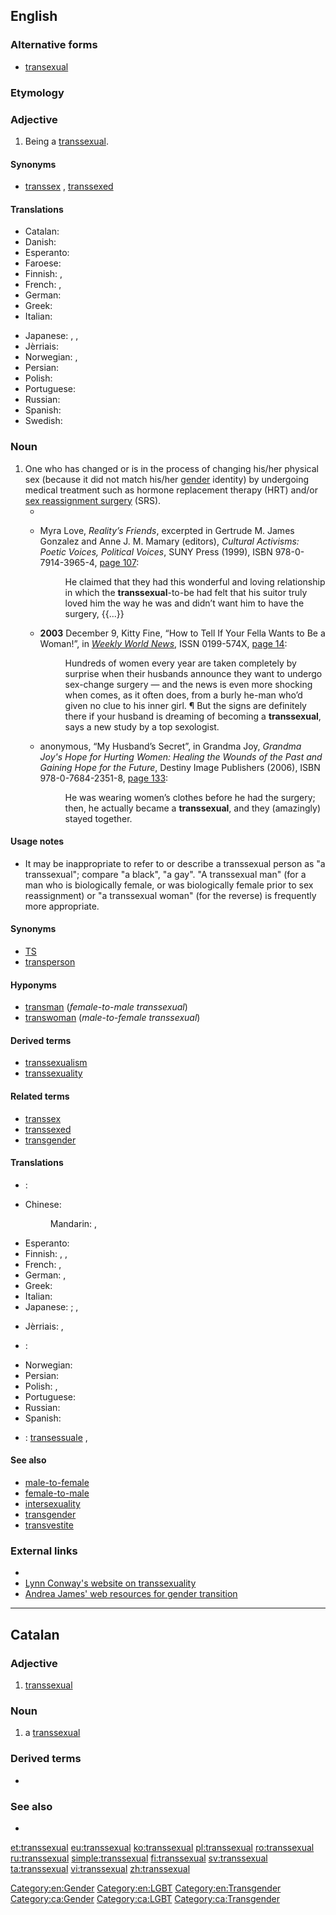 ==English==

===Alternative forms===
* [[transexual]] {{qualifier|rare}}

===Etymology===
{{prefix|trans|sexual}}

===Adjective===
{{en-adj}}

# {{context|of a person|lang=en}} Being a [[#Noun|transsexual]].

====Synonyms====
* [[transsex]] {{qualifier|less common}}, [[transsexed]] {{qualifier|uncommon}}

====Translations====
{{trans-top|being a transsexual}}
* Catalan: {{t|ca|transexual}}
* Danish: {{t|da|transseksuel}}
* Esperanto: {{t|eo|transsekseca}}
* Faroese: {{t|fo|umkyndur}}
* Finnish: {{t|fi|transseksuaalinen}}, {{t+|fi|transsukupuolinen}}
* French: {{t+|fr|transsexuel|m}}, {{t+|fr|transsexuelle|f}}
* German: {{t|de|transsexuell}}
* Greek: {{t|el|διαφυλικός|m|tr=diafylikós}}
* Italian: {{t+|it|transessuale|m}}
{{trans-mid}}
* Japanese: {{t|ja|性同一性障害|alt=性同一性障害の|tr=[[せいどういつせいしょうがいの]], sē-dōitsusē-shōgai no}}, {{t|ja|性別移行|alt=性別移行の|tr=[[せいべついこうの]], sēbetsu-ikō no}}, {{t|ja|性転換|alt=性転換の|tr=[[せいてんかんの]], sē-tenkan no}}
* Jèrriais: {{t|roa-jer|transsexuel}}
* Norwegian: {{t|no|transkjønnet}}, {{t|no|transseksuell}}
* Persian: {{t+|fa|دوجنسه|tr=do-jense|sc=fa-Arab}}
* Polish: {{t|pl|transseksualny|m}}
* Portuguese: {{t+|pt|transexual|m|f}}
* Russian: {{t+|ru|транссексуальный|tr=transsɛksuálʹnyj|sc=Cyrl}}
* Spanish: {{t|es|transexual}}
* Swedish: {{t+|sv|transsexuell}}
{{trans-bottom}}

===Noun===
{{en-noun}}

# One who has changed or is in the process of changing his/her physical sex (because it did not match his/her [[gender]] identity) by undergoing medical treatment such as hormone replacement therapy (HRT) and/or [[sex reassignment surgery]] (SRS).
#* {{quote-video|year=1995|title=[[w:To Wong Foo, Thanks For Everything! Julie Newmar|To Wong Foo, Thanks For Everything! Julie Newmar]]
|passage=When a man is a woman trapped in a man's body, and has a little operation, he is a '''transsexual'''.}}
#* {{ante|1998}} Myra Love, ''Reality’s Friends'', excerpted in Gertrude M. James Gonzalez and Anne J. M. Mamary (editors), ''Cultural Activisms: Poetic Voices, Political Voices'', SUNY Press (1999), ISBN 978-0-7914-3965-4, [http://books.google.com/books?id=BDboCztcUoIC&pg=PA107&dq=transsexual page 107]:
#*: He claimed that they had this wonderful and loving relationship in which the '''transsexual'''-to-be had felt that his suitor truly loved him the way he was and didn’t want him to have the surgery, {{...}}
#* '''2003''' December 9, Kitty Fine, “How to Tell If Your Fella Wants to Be a Woman!”, in ''[[w:Weekly World News|Weekly World News]]'', ISSN 0199-574X, [http://books.google.com/books?id=KPMDAAAAMBAJ&pg=PA14&dq=transsexual page 14]:
#*: Hundreds of women every year are taken completely by surprise when their husbands announce they want to undergo sex-change surgery — and the news is even more shocking when comes, as it often does, from a burly he-man who’d given no clue to his inner girl. ¶ But the signs are definitely there if your husband is dreaming of becoming a '''transsexual''', says a new study by a top sexologist.
#* {{ante|2006}} anonymous, “My Husband’s Secret”, in Grandma Joy, ''Grandma Joy's Hope for Hurting Women: Healing the Wounds of the Past and Gaining Hope for the Future'', Destiny Image Publishers (2006), ISBN 978-0-7684-2351-8, [http://books.google.com/books?id=sitDp-3kf6wC&pg=PA133&dq=transsexual page 133]:
#*: He was wearing women’s clothes before he had the surgery; then, he actually became a '''transsexual''', and they (amazingly) stayed together.

====Usage notes====
* It may be inappropriate to refer to or describe a transsexual person as "a transsexual"; compare "a black", "a gay". "A transsexual man" (for a man who is biologically female, or was biologically female prior to sex reassignment) or "a transsexual woman" (for the reverse) is frequently more appropriate.

====Synonyms====
* [[TS]]
* [[transperson]]

====Hyponyms====
* [[transman]] (''female-to-male transsexual'')
* [[transwoman]] (''male-to-female transsexual'')

====Derived terms====
* [[transsexualism]]
* [[transsexuality]]

====Related terms====
* [[transsex]]
* [[transsexed]]
* [[transgender]]

====Translations====
{{trans-top|person whose gender identity did not match his/her birth sex, and who therefore is changing or has changed sex}}
* {{trreq|ar}}:
* Chinese:
*: Mandarin: {{t|cmn|變性者|sc=Hani}}, {{t|cmn|变性者|tr=biànxìngzhě|sc=Hani}}
* Esperanto: {{t|eo|transseksulo}}
* Finnish: {{t+|fi|transseksuaali}}, {{t+|fi|transsukupuolinen}}, {{t+|fi|transu}}
* French: {{t+|fr|transsexuel|m}}, {{t+|fr|transsexuelle|f}}
* German: {{t|de|Transsexueller|m}}, {{t|de|Transsexuelle|f}}
* Greek: {{t|el|διαφυλικός|m|tr=diafylikós}}
* Italian: {{t+|it|transessuale|m}}
* Japanese: {{t|ja|性転換者|tr=[[せいてんかんしゃ]], sē-tenkan-sha}}; {{t|ja|性同一性障害者|tr=[[せいどういつせいしょうがいしゃ]], sē-dōitsusē-shōgai-sha}}, {{t|ja|性別移行者|tr=[[せいべついこうしゃ]], sēbetsu-ikō-sha}}
{{trans-mid}}
* Jèrriais: {{t|roa-jer|transsexuel|m}}, {{t|roa-jer|transsexuelle|f}}
* {{trreq|ko}}:
* Norwegian: {{t|no|transperson}}
* Persian: {{t+|fa|دوجنسه|tr=do-jense|sc=fa-Arab}}
* Polish: {{t|pl|transseksualista|m}}, {{t|pl|transseksualistka|f}}
* Portuguese: {{t+|pt|transexual|m|f}}
* Russian: {{t+|ru|транссексуал|m|tr=transsɛksuál}}
* Spanish: {{t|es|transexual|m|f}}
{{trans-bottom}}

{{checktrans-top}}
* {{ttbc|it}}: [[transessuale]] {{g|m}},{{g|f}}
{{trans-bottom}}

====See also====
* [[male-to-female]]
* [[female-to-male]]
* [[intersexuality]]
* [[transgender]]
* [[transvestite]]

===External links===
* {{projectlink|pedia|Transsexualism}}
* [http://ai.eecs.umich.edu/people/conway/conway.html Lynn Conway's website on transsexuality]
* [http://www.tsroadmap.com Andrea James' web resources for gender transition]

[[Category:en:Gender]]
[[Category:en:LGBT]]
[[Category:en:Transgender]]

----

==Catalan==

===Adjective===
{{ca-adj|mf}}

# [[#English|transsexual]]

===Noun===
{{ca-noun|mf}}

# a [[#English|transsexual]]

===Derived terms===
* {{l|ca|transsexualitat}}

===See also===
* {{l|ca|transgènere}}

[[Category:ca:Gender]]
[[Category:ca:LGBT]]
[[Category:ca:Transgender]]

[[et:transsexual]]
[[eu:transsexual]]
[[ko:transsexual]]
[[pl:transsexual]]
[[ro:transsexual]]
[[ru:transsexual]]
[[simple:transsexual]]
[[fi:transsexual]]
[[sv:transsexual]]
[[ta:transsexual]]
[[vi:transsexual]]
[[zh:transsexual]]